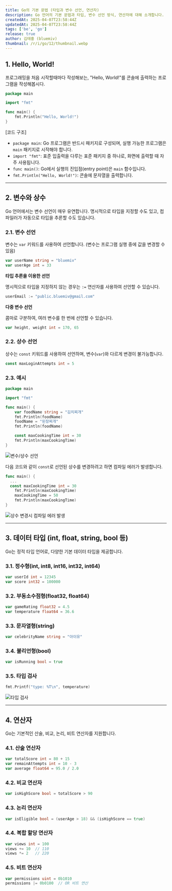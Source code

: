 ```yaml
---
title: Go의 기본 문법 (타입과 변수 선언, 연산자)
description: Go 언어의 기본 문법과 타입, 변수 선언 방식, 연산자에 대해 소개합니다.
createdAt: 2025-04-07T23:58:44Z
updatedAt: 2025-04-07T23:58:44Z
tags: ['be', 'go']
release: true
author: 김태홍 (bluemiv)
thumbnail: /r/i/go/12/thumbnail.webp
---
```


## 1. Hello, World!

프로그래밍을 처음 시작할때마다 작성해보는, "Hello, World!"를 콘솔에 출력하는 프로그램을 작성해봅시다.

```go
package main

import "fmt"

func main() {
    fmt.Println("Hello, World!")
}
```

[코드 구조]
- `package main`: Go 프로그램은 반드시 패키지로 구성되며, 실행 가능한 프로그램은 `main` 패키지로 시작해야 합니다.
- `import "fmt"`: 표준 입출력을 다루는 표준 패키지 중 하나로, 화면에 출력할 때 자주 사용됩니다.
- `func main()`: Go에서 실행의 진입점(entry point)은 `main` 함수입니다.
- `fmt.Println("Hello, World!")`: 콘솔에 문자열을 출력합니다.

---

## 2. 변수와 상수

Go 언어에서는 변수 선언이 매우 유연합니다. 명시적으로 타입을 지정할 수도 있고, 컴파일러가 자동으로 타입을 추론할 수도 있습니다.

### 2.1. 변수 선언

변수는 `var` 키워드를 사용하여 선언합니다. (변수는 프로그램 실행 중에 값을 변경할 수 있음)

```go
var userName string = "bluemiv"
var userAge int = 33
```

**타입 추론을 이용한 선언**

명시적으로 타입을 지정하지 않는 경우는 `:=` 연산자를 사용하여 선언할 수 있습니다.

```go
userEmail := "public.bluemiv@gmail.com"
```

**다중 변수 선언**

콤마로 구분하여, 여러 변수를 한 번에 선언할 수 있습니다.

```go
var height, weight int = 170, 65
```

### 2.2. 상수 선언

상수는 `const` 키워드를 사용하여 선언하며, 변수(`var`)와 다르게 변경이 불가능합니다.

```go
const maxLoginAttempts int = 5
```

### 2.3. 예시

```go
package main

import "fmt"

func main() {
	var foodName string = "김치찌개"
	fmt.Println(foodName)
	foodName = "된장찌개"
	fmt.Println(foodName)

	const maxCookingTime int = 30
	fmt.Println(maxCookingTime)
}
```

![변수/상수 선언](/r/i/go/12/1.webp)

다음 코드와 같이 `const`로 선언된 상수를 변경하려고 하면 컴파일 에러가 발생합니다.

```go {5,6}
func main() {
  ...
  const maxCookingTime int = 30
	fmt.Println(maxCookingTime)
	maxCookingTime = 50
	fmt.Println(maxCookingTime)
}
```

![상수 변경시 컴파일 에러 발생](/r/i/go/12/2.webp)

---

## 3. 데이터 타입 (int, float, string, bool 등)

Go는 정적 타입 언어로, 다양한 기본 데이터 타입을 제공합니다.

### 3.1. 정수형(int, int8, int16, int32, int64)

```go
var userId int = 12345
var score int32 = 100000
```

### 3.2. 부동소수점형(float32, float64)

```go
var gameRating float32 = 4.5
var temperature float64 = 36.6
```

### 3.3. 문자열형(string)

```go
var celebrityName string = "아이유"
```

### 3.4. 불리언형(bool)

```go
var isRunning bool = true
```

### 3.5. 타입 검사

```go
fmt.Printf("type: %T\n", temperature)
```

![타입 검사](/r/i/go/12/3.webp)

---

## 4. 연산자

Go는 기본적인 산술, 비교, 논리, 비트 연산자를 지원합니다.

### 4.1. 산술 연산자

```go
var totalScore int = 80 + 15
var remainAttempts int = 10 - 3
var average float64 = 95.0 / 2.0
```

### 4.2. 비교 연산자

```go
var isHighScore bool = totalScore > 90
```

### 4.3. 논리 연산자

```go
var isEligible bool = (userAge > 18) && (isHighScore == true)
```

### 4.4. 복합 할당 연산자

```go
var views int = 100
views += 10  // 110
views *= 2   // 220
```

### 4.5. 비트 연산자

```go
var permissions uint = 0b1010
permissions |= 0b0100  // OR 비트 연산
```
